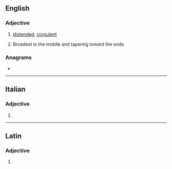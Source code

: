 ==English==

===Adjective===
{{en-adj}}

# [[distended]]; [[corpulent]]
# {{lb|en|mycology}} Broadest in the middle and tapering toward the ends

===Anagrams===
* {{anagrams|en|a=ceeinorstv|Serviceton|nectivores}}

----

==Italian==

===Adjective===
{{head|it|adjective form}}

# {{feminine plural of|it|ventricoso}}

----

==Latin==

===Adjective===
{{la-adj-form|ventricōse}}

# {{inflection of|la|ventricōsus||voc|m|s}}